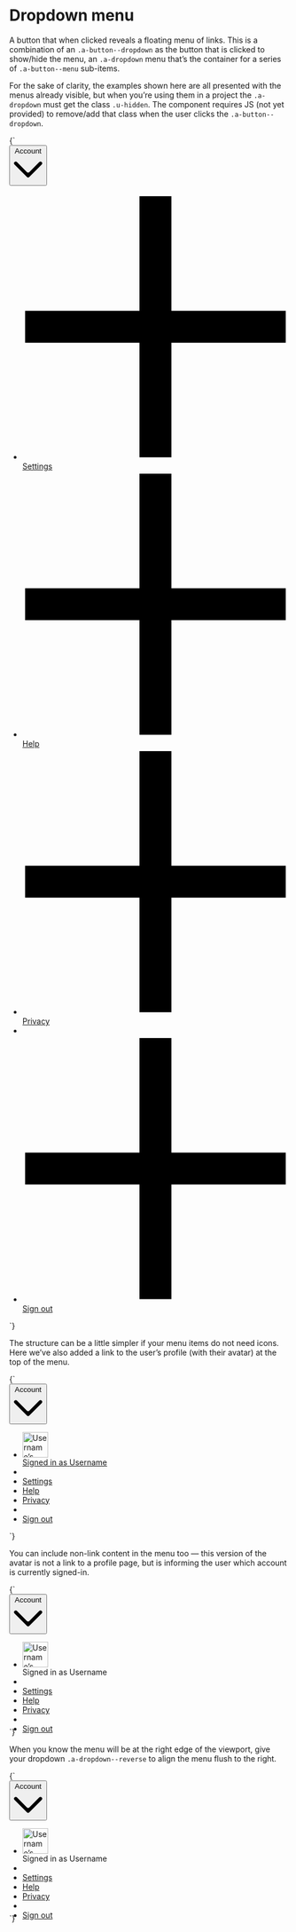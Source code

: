 
<Meta title="UI/Navigation/Dropdown menu" />

# Dropdown menu

A button that when clicked reveals a floating menu of links. This is a combination of an `.a-button--dropdown` as the button that is clicked to show/hide the menu, an `.a-dropdown` menu that’s the container for a series of `.a-button--menu` sub-items.

For the sake of clarity, the examples shown here are all presented with the menus already visible, but when you’re using them in a project the `.a-dropdown` must get the class `.u-hidden`. The component requires JS (not yet provided) to remove/add that class when the user clicks the `.a-button--dropdown`.

<Canvas>
  <Story name="Dropdown menu">
    {`
      <div class="u-relative" style="min-height:15rem;">
        <button type="button" class="a-button a-button--dropdown u-h6" aria-controls="dropdown-1" aria-expanded="true">
          <span class="a-button__label">Account</span>
          <svg class="a-button__icon a-icon a-icon--m" xmlns="http://www.w3.org/2000/svg" viewBox="0 0 100 100">
            <path d="M2.78,32.83a6.07,6.07,0,0,1,8.58-8.59L45.71,58.59a6.07,6.07,0,0,0,8.58,0L88.64,24.24a6.07,6.07,0,1,1,8.58,8.59L54.29,75.76a6.07,6.07,0,0,1-8.58,0Z" fill-rule="evenodd"/>
          </svg>
        </button>
        <ul class="a-dropdown u-overflow--y u-list-reset u-margin-s--top" aria-hidden="false" id="dropdown-1">
          <li>
            <a href="/" class="a-button a-button--menu u-h6">
              <svg class="a-button__icon a-icon a-icon--m" xmlns="http://www.w3.org/2000/svg" viewBox="0 0 100 100">
                <path d="m55.94 1.03v43h43v12h-43v43h-12v-43h-43v-12h43v-43z" fill-rule="evenodd"/>
              </svg>
              <span class="a-button__label">Settings</span>
            </a>
          </li>
          <li>
            <a href="/" class="a-button a-button--menu u-h6">
              <svg class="a-button__icon a-icon a-icon--m" xmlns="http://www.w3.org/2000/svg" viewBox="0 0 100 100">
                <path d="m55.94 1.03v43h43v12h-43v43h-12v-43h-43v-12h43v-43z" fill-rule="evenodd"/>
              </svg>
              <span class="a-button__label">Help</span>
            </a>
          </li>
          <li>
            <a href="/" class="a-button a-button--menu u-h6">
              <svg class="a-button__icon a-icon a-icon--m" xmlns="http://www.w3.org/2000/svg" viewBox="0 0 100 100">
                <path d="m55.94 1.03v43h43v12h-43v43h-12v-43h-43v-12h43v-43z" fill-rule="evenodd"/>
              </svg>
              <span class="a-button__label">Privacy</span>
            </a>
          </li>
          <li role="separator"></li>
          <li>
            <a href="/" class="a-button a-button--menu u-h6">
              <svg class="a-button__icon a-icon a-icon--m" xmlns="http://www.w3.org/2000/svg" viewBox="0 0 100 100">
                <path d="m55.94 1.03v43h43v12h-43v43h-12v-43h-43v-12h43v-43z" fill-rule="evenodd"/>
              </svg>
              <span class="a-button__label">Sign out</span>
            </a>
          </li>
        </ul>
      </div>
    `}
  </Story>
</Canvas>

The structure can be a little simpler if your menu items do not need icons. Here we’ve also added a link to the user’s profile (with their avatar) at the top of the menu.

<Canvas>
  <Story name="Dropdown with avatar user-profile link">
    {`
      <div class="u-relative" style="min-height:15rem;">
        <button type="button" class="a-button a-button--dropdown u-h6" aria-controls="dropdown-2" aria-expanded="true">
          <span class="a-button__label">Account</span>
          <svg class="a-button__icon a-icon a-icon--m" xmlns="http://www.w3.org/2000/svg" viewBox="0 0 100 100">
            <path d="M2.78,32.83a6.07,6.07,0,0,1,8.58-8.59L45.71,58.59a6.07,6.07,0,0,0,8.58,0L88.64,24.24a6.07,6.07,0,1,1,8.58,8.59L54.29,75.76a6.07,6.07,0,0,1-8.58,0Z" fill-rule="evenodd"/>
          </svg>
        </button>
        <ul class="a-dropdown u-overflow--y u-list-reset u-margin-s--top" aria-hidden="false" id="dropdown-2">
          <li>
            <a href="/" class="a-button a-button--menu u-h6">
              <div class="a-button__avatar a-avatar a-avatar--l u-flex__shrink-0 u-flex u-items-center">
                <img src="https://placekitten.com/100/100" width="46" height="46" alt="Username’s avatar" />
              </div>
              <div class="a-button__label u-flex u-flex--col u-items-start">
                <span>Signed in as</span>
                <span>Username</span>
              </div>
            </a>
          </li>
          <li role="separator"></li>
          <li>
            <a href="/" class="a-button a-button--menu u-h6">
              Settings
            </a>
          </li>
          <li>
            <a href="/" class="a-button a-button--menu u-h6">
              Help
            </a>
          </li>
          <li>
            <a href="/" class="a-button a-button--menu u-h6">
              Privacy
            </a>
          </li>
          <li role="separator"></li>
          <li>
            <a href="/" class="a-button a-button--menu u-h6">
              Sign out
            </a>
          </li>
        </ul>
      </div>
    `}
  </Story>
</Canvas>

You can include non-link content in the menu too — this version of the avatar is not a link to a profile page, but is informing the user which account is currently signed-in.

<Canvas>
  <Story name="Dropdown with non-button/link content">
    {`
      <div class="u-relative" style="height: 15rem">
        <button type="button" class="a-button a-button--dropdown u-h6" aria-controls="dropdown-3" aria-expanded="true">
          <span class="a-button__label">Account</span>
          <svg class="a-button__icon a-icon a-icon--m" xmlns="http://www.w3.org/2000/svg" viewBox="0 0 100 100">
            <path d="M2.78,32.83a6.07,6.07,0,0,1,8.58-8.59L45.71,58.59a6.07,6.07,0,0,0,8.58,0L88.64,24.24a6.07,6.07,0,1,1,8.58,8.59L54.29,75.76a6.07,6.07,0,0,1-8.58,0Z" fill-rule="evenodd"/>
          </svg>
        </button>
        <ul class="a-dropdown u-overflow--y u-list-reset u-margin-s--top" aria-hidden="false" id="dropdown-3">
          <li>
            <div class="u-padding-xs--top u-padding-xs--bottom u-padding-s--left u-padding-s--right u-flex u-items-center u-h6 u-line-height--min">
              <div class="a-avatar a-avatar--l u-flex__shrink-0 u-flex u-items-center u-margin-s--right">
                <img src="https://placekitten.com/100/100" width="46" height="46" alt="Username’s avatar" />
              </div>
              <div class="u-flex__shrink-0 u-flex u-flex--col u-items-start">
                <span class="u-fg--gray-40">Signed in as</span>
                <span>Username</span>
              </div>
            </div>
          </li>
          <li role="separator"></li>
          <li>
            <a href="/" class="a-button a-button--menu u-h6">
              Settings
            </a>
          </li>
          <li>
            <a href="/" class="a-button a-button--menu u-h6">
              Help
            </a>
          </li>
          <li>
            <a href="/" class="a-button a-button--menu u-h6">
              Privacy
            </a>
          </li>
          <li role="separator"></li>
          <li>
            <a href="/" class="a-button a-button--menu u-h6">
              Sign out
            </a>
          </li>
        </ul>
      </div>
    `}
  </Story>
</Canvas>

When you know the menu will be at the right edge of the viewport, give your dropdown `.a-dropdown--reverse` to align the menu flush to the right.

<Canvas>
  <Story name="Dropdown, reverse-aligned">
    {`
    <div class="u-flex u-justify-end">
      <div class="u-relative" style="height: 15rem">
        <button type="button" class="a-button a-button--dropdown u-h6" aria-controls="dropdown-3" aria-expanded="true">
          <span class="a-button__label">Account</span>
          <svg class="a-button__icon a-icon a-icon--m" xmlns="http://www.w3.org/2000/svg" viewBox="0 0 100 100">
            <path d="M2.78,32.83a6.07,6.07,0,0,1,8.58-8.59L45.71,58.59a6.07,6.07,0,0,0,8.58,0L88.64,24.24a6.07,6.07,0,1,1,8.58,8.59L54.29,75.76a6.07,6.07,0,0,1-8.58,0Z" fill-rule="evenodd"/>
          </svg>
        </button>
        <ul class="a-dropdown a-dropdown--reverse u-overflow--y u-list-reset u-margin-s--top" aria-hidden="false" id="dropdown-3">
          <li>
            <div class="u-padding-xs--top u-padding-xs--bottom u-padding-s--left u-padding-s--right u-flex u-items-center u-h6 u-line-height--min">
              <div class="a-avatar a-avatar--l u-flex__shrink-0 u-flex u-items-center u-margin-s--right">
                <img src="https://placekitten.com/100/100" width="46" height="46" alt="Username’s avatar" />
              </div>
              <div class="u-flex__shrink-0 u-flex u-flex--col u-items-start">
                <span class="u-fg--gray-40">Signed in as</span>
                <span>Username</span>
              </div>
            </div>
          </li>
          <li role="separator"></li>
          <li>
            <a href="/" class="a-button a-button--menu u-h6">
              Settings
            </a>
          </li>
          <li>
            <a href="/" class="a-button a-button--menu u-h6">
              Help
            </a>
          </li>
          <li>
            <a href="/" class="a-button a-button--menu u-h6">
              Privacy
            </a>
          </li>
          <li role="separator"></li>
          <li>
            <a href="/" class="a-button a-button--menu u-h6">
              Sign out
            </a>
          </li>
        </ul>
      </div>
    </div>
    `}
  </Story>
</Canvas>
